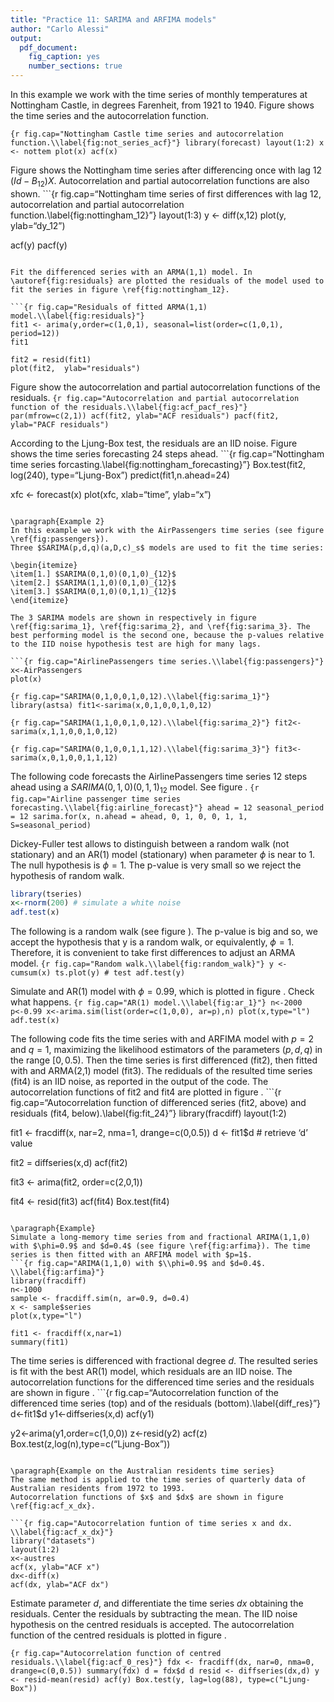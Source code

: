 ```yaml
---
title: "Practice 11: SARIMA and ARFIMA models"
author: "Carlo Alessi"
output:
  pdf_document:
    fig_caption: yes
    number_sections: true
---
```


\section{Fitting SARIMA models}

\paragraph{Example 1}
In this example we work with the time series of monthly temperatures at Nottingham Castle, in degrees Farenheit, from 1921 to 1940. Figure \ref{fig:not_series_acf} shows the time series and the autocorrelation function.

```{r fig.cap="Nottingham Castle time series and autocorrelation function.\\label{fig:not_series_acf}"}
library(forecast)
layout(1:2)
x <- nottem
plot(x)
acf(x)
```

Figure \ref{fig:nottingham_12} shows the Nottingham time series after differencing once with lag 12 $(Id-B_{12})X$. Autocorrelation and partial autocorrelation functions are also shown.
```{r fig.cap="Nottingham time series of first differences with lag 12, autocorrelation and partial autocorrelation function.\\label{fig:nottingham_12}"}
layout(1:3)
y <- diff(x,12)
plot(y, ylab="dy_12")

acf(y)
pacf(y)
```

Fit the differenced series with an ARMA(1,1) model. In \autoref{fig:residuals} are plotted the residuals of the model used to fit the series in figure \ref{fig:nottingham_12}.

```{r fig.cap="Residuals of fitted ARMA(1,1) model.\\label{fig:residuals}"}
fit1 <- arima(y,order=c(1,0,1), seasonal=list(order=c(1,0,1), period=12))
fit1

fit2 = resid(fit1)
plot(fit2,  ylab="residuals")
```

Figure \ref{fig:acf_pacf_res} show the autocorrelation and partial autocorrelation functions of the residuals.
```{r fig.cap="Autocorrelation and partial autocorrelation function of the residuals.\\label{fig:acf_pacf_res}"}
par(mfrow=c(2,1))
acf(fit2, ylab="ACF residuals")
pacf(fit2, ylab="PACF residuals")
```

According to the Ljung-Box test, the residuals are an IID noise. Figure \ref{fig:nottingham_forecasting} shows the time series forecasting 24 steps ahead.
```{r fig.cap="Nottingham time series forcasting.\\label{fig:nottingham_forecasting}"}
Box.test(fit2, log(240), type="Ljung-Box")
predict(fit1,n.ahead=24)

xfc <- forecast(x)
plot(xfc, xlab="time", ylab="x")
```

\paragraph{Example 2}
In this example we work with the AirPassengers time series (see figure \ref{fig:passengers}). 
Three $SARIMA(p,d,q)(a,D,c)_s$ models are used to fit the time series:

\begin{itemize}
\item[1.] $SARIMA(0,1,0)(0,1,0)_{12}$
\item[2.] $SARIMA(1,1,0)(0,1,0)_{12}$
\item[3.] $SARIMA(0,1,0)(0,1,1)_{12}$
\end{itemize}

The 3 SARIMA models are shown in respectively in figure \ref{fig:sarima_1}, \ref{fig:sarima_2}, and \ref{fig:sarima_3}. The best performing model is the second one, because the p-values relative to the IID noise hypothesis test are high for many lags.

```{r fig.cap="AirlinePassengers time series.\\label{fig:passengers}"}
x<-AirPassengers
plot(x)
```

```{r fig.cap="SARIMA(0,1,0,0,1,0,12).\\label{fig:sarima_1}"}
library(astsa)
fit1<-sarima(x,0,1,0,0,1,0,12)
```

```{r fig.cap="SARIMA(1,1,0,0,1,0,12).\\label{fig:sarima_2}"}
fit2<-sarima(x,1,1,0,0,1,0,12)
```

```{r fig.cap="SARIMA(0,1,0,0,1,1,12).\\label{fig:sarima_3}"}
fit3<-sarima(x,0,1,0,0,1,1,12)
```

The following code forecasts the AirlinePassengers time series 12 steps ahead using a $SARIMA(0,1,0)(0,1,1)_{12}$ model. See figure \ref{fig:airline_forecast}.
```{r fig.cap="Airline passenger time series forecasting.\\label{fig:airline_forecast}"}
ahead = 12
seasonal_period = 12
sarima.for(x, n.ahead = ahead, 0, 1, 0, 0, 1, 1, S=seasonal_period)
```

\section{Dickey-Fuller test}
Dickey-Fuller test allows to distinguish between a random walk (not stationary) and an AR(1) model (stationary) when parameter $\phi$ is near to 1. The null hypothesis is $\phi=1$.
The p-value is very small so we reject the hypothesis of random walk.
```r
library(tseries)
x<-rnorm(200) # simulate a white noise
adf.test(x)
```

The following is a random walk (see figure \ref{fig:random_walk}). The p-value is big and so, we accept the hypothesis that y is a random walk, or equivalently, $\phi=1$. Therefore, it is convenient to take first differences to adjust an ARMA model. 
```{r fig.cap="Random walk.\\label{fig:random_walk}"}
y <- cumsum(x)
ts.plot(y)
# test
adf.test(y)
```

\paragraph{Example 3}
Simulate and AR(1) model with $\phi=0.99$, which is plotted in figure \ref{fig:ar_1}. Check what happens.
```{r fig.cap="AR(1) model.\\label{fig:ar_1}"}
n<-2000
p<-0.99
x<-arima.sim(list(order=c(1,0,0), ar=p),n)
plot(x,type="l")
adf.test(x)
```

The following code fits the time series with and ARFIMA model with $p=2$ and $q=1$, maximizing the likelihood estimators of the parameters $(p,d,q)$ in the range $[0, 0.5)$. Then the time series is first  differenced (fit2), then fitted with and ARMA(2,1) model (fit3). The rediduals of the resulted time series (fit4) is an IID noise, as reported in the output of the code. The autocorrelation functions of fit2 and fit4 are plotted in figure \ref{fig:fit_24}.
```{r fig.cap="Autocorrelation function of differenced series (fit2, above) and residuals (fit4, below).\\label{fig:fit_24}"}
library(fracdiff)
layout(1:2)

fit1 <- fracdiff(x, nar=2, nma=1, drange=c(0,0.5))
d <- fit1$d  # retrieve 'd' value

fit2 = diffseries(x,d)
acf(fit2)

fit3 <- arima(fit2, order=c(2,0,1))

fit4 <- resid(fit3)
acf(fit4)
Box.test(fit4)
```

\paragraph{Example}
Simulate a long-memory time series from and fractional ARIMA(1,1,0) with $\phi=0.9$ and $d=0.4$ (see figure \ref{fig:arfima}). The time series is then fitted with an ARFIMA model with $p=1$.
```{r fig.cap="ARIMA(1,1,0) with $\\phi=0.9$ and $d=0.4$. \\label{fig:arfima}"}
library(fracdiff)
n<-1000
sample <- fracdiff.sim(n, ar=0.9, d=0.4)
x <- sample$series
plot(x,type="l")

fit1 <- fracdiff(x,nar=1)
summary(fit1)
```
The time series is differenced with fractional degree $d$. The resulted series is fit with the best AR(1) model, which residuals are an IID noise. The autocorrelation functions for the differenced time series and the residuals are shown in figure \ref{fig:diff_res}.
```{r fig.cap="Autocorrelation function of the differenced time series (top) and of the residuals (bottom).\\label{diff_res}"}
d<-fit1$d
y1<-diffseries(x,d)
acf(y1)

y2<-arima(y1,order=c(1,0,0))
z<-resid(y2)
acf(z)
Box.test(z,log(n),type=c("Ljung-Box"))
```

\paragraph{Example on the Australian residents time series}
The same method is applied to the time series of quarterly data of Australian residents from 1972 to 1993.
Autocorrelation functions of $x$ and $dx$ are shown in figure \ref{fig:acf_x_dx}.

```{r fig.cap="Autocorrelation funtion of time series x and dx. \\label{fig:acf_x_dx}"}
library("datasets")
layout(1:2)
x<-austres
acf(x, ylab="ACF x")
dx<-diff(x)
acf(dx, ylab="ACF dx")
```

Estimate parameter $d$, and differentiate the time series $dx$ obtaining the residuals. Center the residuals by subtracting the mean. The IID noise hypothesis on the centred residuals is accepted. The autocorrelation function of the centred residuals is plotted in figure \ref{fig:acf_0_res}.

```{r fig.cap="Autocorrelation function of centred residuals.\\label{fig:acf_0_res}"}
fdx <- fracdiff(dx, nar=0, nma=0, drange=c(0,0.5))
summary(fdx)
d = fdx$d
d
resid <- diffseries(dx,d)
y <- resid-mean(resid)
acf(y)
Box.test(y, lag=log(88), type=c("Ljung-Box"))
```

